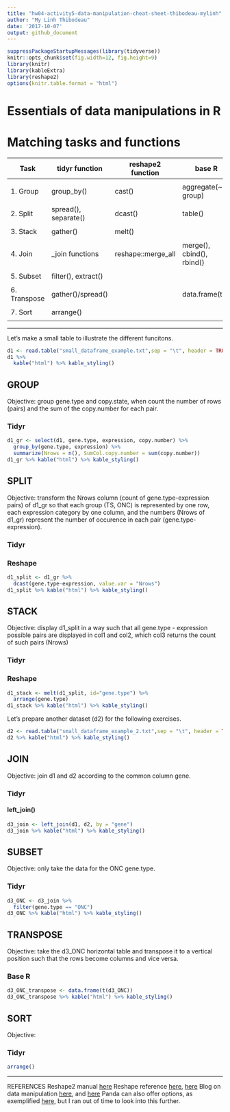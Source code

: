 ```yaml
---
title: "hw04-activity5-data-manipulation-cheat-sheet-thibodeau-mylinh"
author: "My Linh Thibodeau"
date: '2017-10-07'
output: github_document
---
```


```r
suppressPackageStartupMessages(library(tidyverse))
knitr::opts_chunk$set(fig.width=12, fig.height=9)
library(knitr)
library(kableExtra)
library(reshape2)
options(knitr.table.format = "html")
```

# Essentials of data manipulations in R

# Matching tasks and functions

| Task          | tidyr function          | reshape2 function   | base R                      |
|---------------|-------------------------|---------------------|-----------------------------|
|               |                         |                     |                             |
|1. Group       | group_by()              | cast()              | aggregate(~ group)          |
|               |                         |                     |                             | 
|2. Split       | spread(), separate()    | dcast()             | table()                     |
|               |                         |                     |                             | 
|3. Stack       | gather()                | melt()              |                             | 
|               |                         |                     |                             | 
|4. Join        | _join functions         | reshape::merge_all  | merge(), cbind(), rbind()   |
|               |                         |                     |                             | 
|5. Subset      | filter(), extract()     |                     |                             |  
|               |                         |                     |                             | 
|6. Transpose   | gather()/spread()       |                     | data.frame(t())             |
|               |                         |                     |                             | 
|7. Sort        | arrange()               |                     |                             |
|               |                         |                     |                             |

***

Let's make a small table to illustrate the different funcitons.
```r
d1 <- read.table("small_dataframe_example.txt",sep = "\t", header = TRUE)
d1 %>%
  kable("html") %>% kable_styling()
```

## GROUP

Objective: group gene.type and copy.state, when count the number of rows (pairs) and the sum of the copy.number for each pair.

### Tidyr

```r
d1_gr <- select(d1, gene.type, expression, copy.number) %>%
  group_by(gene.type, expression) %>%
  summarize(Nrows = n(), SumCol.copy.number = sum(copy.number))
d1_gr %>% kable("html") %>% kable_styling()
```

## SPLIT

Objective: transform the Nrows column (count of gene.type-expression pairs) of d1_gr so that each group (TS, ONC) is represented by one row, each expression category by one column, and the numbers (Nrows of d1_gr) represent the number of occurence in each pair (gene.type-expression).

### Tidyr

### Reshape

```r
d1_split <- d1_gr %>%
  dcast(gene.type~expression, value.var = "Nrows")
d1_split %>% kable("html") %>% kable_styling()
```

## STACK

Objective: display d1_split in a way such that all gene.type - expression possible pairs are displayed in col1 and col2, which col3 returns the count of such pairs (Nrows)

### Tidyr

### Reshape

```r
d1_stack <- melt(d1_split, id="gene.type") %>%
  arrange(gene.type)
d1_stack %>% kable("html") %>% kable_styling()
```

Let's prepare another dataset (d2) for the following exercises.
```r
d2 <- read.table("small_dataframe_example_2.txt",sep = "\t", header = TRUE)
d2 %>% kable("html") %>% kable_styling()
```


## JOIN

Objective: join d1 and d2 according to the common column gene.

### Tidyr

#### left_join()

```r
d3_join <- left_join(d1, d2, by = "gene")
d3_join %>% kable("html") %>% kable_styling()
```


## SUBSET

Objective: only take the data for the ONC gene.type.

### Tidyr

```r
d3_ONC <- d3_join %>%
  filter(gene.type == "ONC") 
d3_ONC %>% kable("html") %>% kable_styling()
``` 


## TRANSPOSE

Objective: take the d3_ONC horizontal table and transpose it to a vertical position such that the rows become columns and vice versa.

### Base R

```r
d3_ONC_transpose <- data.frame(t(d3_ONC))
d3_ONC_transpose %>% kable("html") %>% kable_styling()
```

## SORT

Objective:

### Tidyr

```r
arrange()
```


***                
REFERENCES
Reshape2 manual [here](https://www.rdocumentation.org/packages/reshape2/versions/1.4.2)
Reshape reference [here](http://had.co.nz/reshape/), [here](https://stackoverflow.com/questions/8091303/simultaneously-merge-multiple-data-frames-in-a-list)
Blog on data manipulation [here](https://www.r-statistics.com/2012/01/aggregation-and-restructuring-data-from-r-in-action/), and [here](http://library.open.oregonstate.edu/computationalbiology/chapter/reshaping-and-joining-data-frames/)
Panda can also offer options, as exemplified [here](https://pandas.pydata.org/pandas-docs/stable/merging.html), but I ran out of time to look into this further.